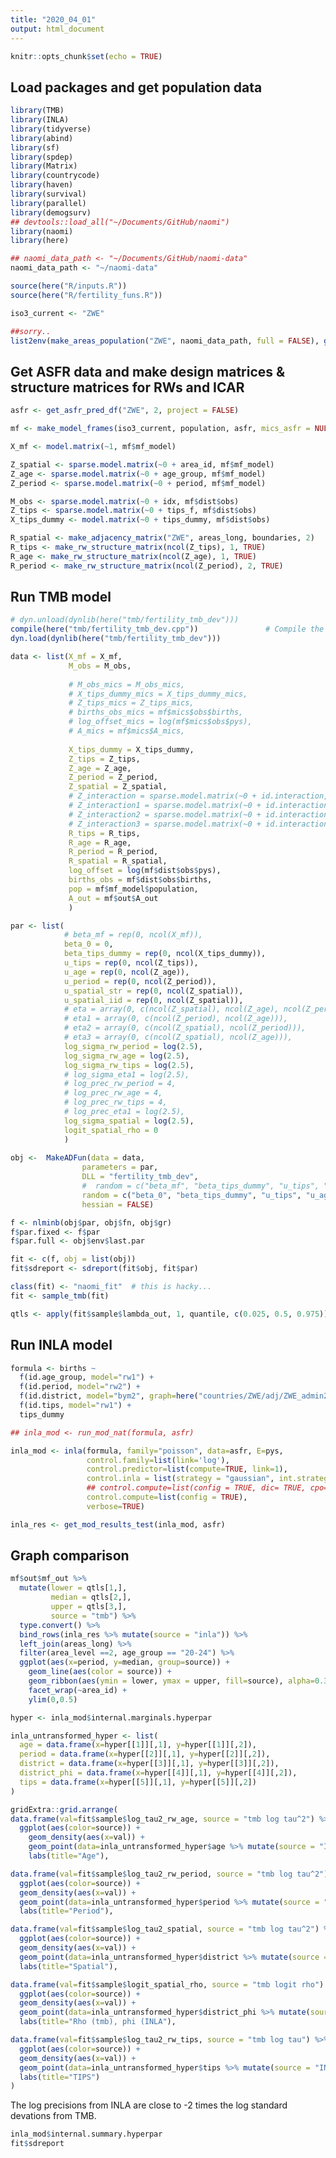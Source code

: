 ```yaml
---
title: "2020_04_01"
output: html_document
---
```


```r
knitr::opts_chunk$set(echo = TRUE)
```

## Load packages and get population data

```r
library(TMB)
library(INLA)
library(tidyverse)
library(abind)
library(sf)
library(spdep)
library(Matrix)
library(countrycode)
library(haven)
library(survival)
library(parallel)
library(demogsurv)
## devtools::load_all("~/Documents/GitHub/naomi")
library(naomi)
library(here)

## naomi_data_path <- "~/Documents/GitHub/naomi-data"
naomi_data_path <- "~/naomi-data"

source(here("R/inputs.R"))
source(here("R/fertility_funs.R"))

iso3_current <- "ZWE"

##sorry..
list2env(make_areas_population("ZWE", naomi_data_path, full = FALSE), globalenv())
```

## Get ASFR data and make design matrices & structure matrices for RWs and ICAR

```r

asfr <- get_asfr_pred_df("ZWE", 2, project = FALSE)

mf <- make_model_frames(iso3_current, population, asfr, mics_asfr = NULL)

X_mf <- model.matrix(~1, mf$mf_model)

Z_spatial <- sparse.model.matrix(~0 + area_id, mf$mf_model)
Z_age <- sparse.model.matrix(~0 + age_group, mf$mf_model)
Z_period <- sparse.model.matrix(~0 + period, mf$mf_model)

M_obs <- sparse.model.matrix(~0 + idx, mf$dist$obs) 
Z_tips <- sparse.model.matrix(~0 + tips_f, mf$dist$obs)
X_tips_dummy <- model.matrix(~0 + tips_dummy, mf$dist$obs)

R_spatial <- make_adjacency_matrix("ZWE", areas_long, boundaries, 2)
R_tips <- make_rw_structure_matrix(ncol(Z_tips), 1, TRUE)
R_age <- make_rw_structure_matrix(ncol(Z_age), 1, TRUE)
R_period <- make_rw_structure_matrix(ncol(Z_period), 2, TRUE)

```

## Run TMB model

``` r

# dyn.unload(dynlib(here("tmb/fertility_tmb_dev")))
compile(here("tmb/fertility_tmb_dev.cpp"))               # Compile the C++ file
dyn.load(dynlib(here("tmb/fertility_tmb_dev")))

data <- list(X_mf = X_mf,
             M_obs = M_obs,
             
             # M_obs_mics = M_obs_mics,
             # X_tips_dummy_mics = X_tips_dummy_mics,
             # Z_tips_mics = Z_tips_mics,
             # births_obs_mics = mf$mics$obs$births,
             # log_offset_mics = log(mf$mics$obs$pys),
             # A_mics = mf$mics$A_mics,
             
             X_tips_dummy = X_tips_dummy,
             Z_tips = Z_tips,
             Z_age = Z_age,
             Z_period = Z_period,
             Z_spatial = Z_spatial,
             # Z_interaction = sparse.model.matrix(~0 + id.interaction, mf$mf_model),
             # Z_interaction1 = sparse.model.matrix(~0 + id.interaction1, mf$mf_model),
             # Z_interaction2 = sparse.model.matrix(~0 + id.interaction2, mf$mf_model),
             # Z_interaction3 = sparse.model.matrix(~0 + id.interaction3, mf$mf_model),
             R_tips = R_tips,
             R_age = R_age,
             R_period = R_period,
             R_spatial = R_spatial,
             log_offset = log(mf$dist$obs$pys),
             births_obs = mf$dist$obs$births,
             pop = mf$mf_model$population,
             A_out = mf$out$A_out
             )

par <- list(
            # beta_mf = rep(0, ncol(X_mf)),
            beta_0 = 0,
            beta_tips_dummy = rep(0, ncol(X_tips_dummy)),
            u_tips = rep(0, ncol(Z_tips)),
            u_age = rep(0, ncol(Z_age)),
            u_period = rep(0, ncol(Z_period)),
            u_spatial_str = rep(0, ncol(Z_spatial)),
            u_spatial_iid = rep(0, ncol(Z_spatial)),
            # eta = array(0, c(ncol(Z_spatial), ncol(Z_age), ncol(Z_period))),
            # eta1 = array(0, c(ncol(Z_period), ncol(Z_age))),
            # eta2 = array(0, c(ncol(Z_spatial), ncol(Z_period))),
            # eta3 = array(0, c(ncol(Z_spatial), ncol(Z_age))),
            log_sigma_rw_period = log(2.5),
            log_sigma_rw_age = log(2.5),
            log_sigma_rw_tips = log(2.5),
            # log_sigma_eta1 = log(2.5),
            # log_prec_rw_period = 4,
            # log_prec_rw_age = 4,
            # log_prec_rw_tips = 4,
            # log_prec_eta1 = log(2.5),
            log_sigma_spatial = log(2.5),
            logit_spatial_rho = 0
            )
             
obj <-  MakeADFun(data = data,
                parameters = par,
                DLL = "fertility_tmb_dev",
                #  random = c("beta_mf", "beta_tips_dummy", "u_tips", "u_age", "u_period", "u_spatial_str", "u_spatial_iid", "eta1", "eta2", "eta3"),
                random = c("beta_0", "beta_tips_dummy", "u_tips", "u_age", "u_period", "u_spatial_str", "u_spatial_iid"),
                hessian = FALSE)

f <- nlminb(obj$par, obj$fn, obj$gr)
f$par.fixed <- f$par
f$par.full <- obj$env$last.par

fit <- c(f, obj = list(obj))
fit$sdreport <- sdreport(fit$obj, fit$par)

class(fit) <- "naomi_fit"  # this is hacky...
fit <- sample_tmb(fit)

qtls <- apply(fit$sample$lambda_out, 1, quantile, c(0.025, 0.5, 0.975))

```

## Run INLA model 

```r

formula <- births ~
  f(id.age_group, model="rw1") +
  f(id.period, model="rw2") +
  f(id.district, model="bym2", graph=here("countries/ZWE/adj/ZWE_admin2.adj")) +
  f(id.tips, model="rw1") +
  tips_dummy

## inla_mod <- run_mod_nat(formula, asfr)

inla_mod <- inla(formula, family="poisson", data=asfr, E=pys,
                 control.family=list(link='log'),
                 control.predictor=list(compute=TRUE, link=1),
                 control.inla = list(strategy = "gaussian", int.strategy = "eb"),
                 ## control.compute=list(config = TRUE, dic= TRUE, cpo=TRUE),
                 control.compute=list(config = TRUE),
                 verbose=TRUE)

inla_res <- get_mod_results_test(inla_mod, asfr)

```

## Graph comparison

```r

mf$out$mf_out %>%
  mutate(lower = qtls[1,],
         median = qtls[2,],
         upper = qtls[3,],
         source = "tmb") %>%
  type.convert() %>%
  bind_rows(inla_res %>% mutate(source = "inla")) %>%
  left_join(areas_long) %>%
  filter(area_level ==2, age_group == "20-24") %>%
  ggplot(aes(x=period, y=median, group=source)) +
    geom_line(aes(color = source)) +
    geom_ribbon(aes(ymin = lower, ymax = upper, fill=source), alpha=0.3) +
    facet_wrap(~area_id) +
    ylim(0,0.5)

```

```r

hyper <- inla_mod$internal.marginals.hyperpar

inla_untransformed_hyper <- list(
  age = data.frame(x=hyper[[1]][,1], y=hyper[[1]][,2]),
  period = data.frame(x=hyper[[2]][,1], y=hyper[[2]][,2]),
  district = data.frame(x=hyper[[3]][,1], y=hyper[[3]][,2]),
  district_phi = data.frame(x=hyper[[4]][,1], y=hyper[[4]][,2]),
  tips = data.frame(x=hyper[[5]][,1], y=hyper[[5]][,2])
)

gridExtra::grid.arrange(
data.frame(val=fit$sample$log_tau2_rw_age, source = "tmb log tau^2") %>%
  ggplot(aes(color=source)) +
    geom_density(aes(x=val)) +
    geom_point(data=inla_untransformed_hyper$age %>% mutate(source = "INLA log precision"), aes(x=x, y=y)) +
    labs(title="Age"),

data.frame(val=fit$sample$log_tau2_rw_period, source = "tmb log tau^2") %>%
  ggplot(aes(color=source)) +
  geom_density(aes(x=val)) +
  geom_point(data=inla_untransformed_hyper$period %>% mutate(source = "INLA log precision"), aes(x=x, y=y)) +
  labs(title="Period"),

data.frame(val=fit$sample$log_tau2_spatial, source = "tmb log tau^2") %>%
  ggplot(aes(color=source)) +
  geom_density(aes(x=val)) +
  geom_point(data=inla_untransformed_hyper$district %>% mutate(source = "INLA log precision"), aes(x=x, y=y)) +
  labs(title="Spatial"),

data.frame(val=fit$sample$logit_spatial_rho, source = "tmb logit rho") %>%
  ggplot(aes(color=source)) +
  geom_density(aes(x=val)) +
  geom_point(data=inla_untransformed_hyper$district_phi %>% mutate(source = "INLA logit phi"), aes(x=x, y=y)) +
  labs(title="Rho (tmb), phi (INLA"),

data.frame(val=fit$sample$log_tau2_rw_tips, source = "tmb log tau") %>%
  ggplot(aes(color=source)) +
  geom_density(aes(x=val)) +
  geom_point(data=inla_untransformed_hyper$tips %>% mutate(source = "INLA log precison"), aes(x=x, y=y)) +
  labs(title="TIPS")
)
```

The log precisions from INLA are close to -2 times the log standard devations from TMB.
```r
inla_mod$internal.summary.hyperpar
fit$sdreport
```
